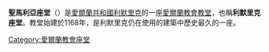 '''聖馬利亞座堂'''（{{lang-en|St Mary's Cathedral}}）是[[愛爾蘭共和國|愛爾蘭共和國]][[利默里克|利默里克]]的一座[[愛爾蘭教會|愛爾蘭教會]][[教堂|教堂]]，也稱'''利默里克座堂'''。教堂始建於1168年，是利默里克仍在使用的建築中歷史最久的一座。

{{commons category|St. Mary's Cathedral, Limerick}}
{{coord|52|40|06|N|8|37|24|W|region:IE_type:landmark|display=title}}

[[Category:愛爾蘭教會座堂|Category:愛爾蘭教會座堂]]